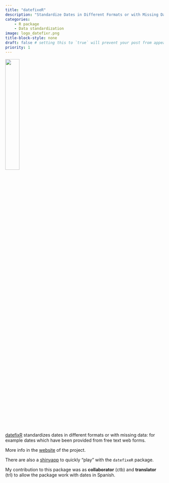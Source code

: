 ```yaml
---
title: "datefixeR"
description: "Standardize Dates in Different Formats or with Missing Data" 
categories:
    - R package
    - Data standardization
image: logo_datefixr.png
title-block-style: none
draft: false # setting this to `true` will prevent your post from appearing on your listing page until you're ready!
priority: 1
---
```


![](logo_datefixr.png){width=30%}

[datefixR](https://cloud.r-project.org/web/packages/datefixR/index.html) standardizes dates in different formats or with missing data: for example dates which have been provided from free text web forms.

More info in the [website](https://docs.ropensci.org/datefixR/) of the project. 

There are also a [shinyapp](https://nathansam.shinyapps.io/datefixr/) to quickly "play" with the `datefixeR` package. 

My contribution to this package was as **collaborator** (ctb) and **translator** (trl) to allow the package work with dates in Spanish. 